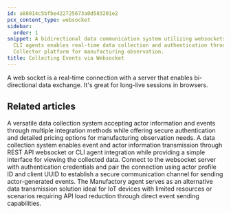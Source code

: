 ```yaml
---
id: a88014c5bfbe422725673a0d583201e2
pcx_content_type: websocket
sidebar:
  order: 1
snippet: A bidirectional data communication system utilizing websockets REST API and
  CLI agents enables real-time data collection and authentication through the Manufactory
  Collector platform for manufacturing observation.
title: Collecting Events via Websocket
---
```


A web socket is a real-time connection with a server that enables bi-directional data exchange. It's great for long-live sessions in browsers.


## Related articles
<CardGrid>
<LinkTitleCard header="<b>Collector > Collecting events via REST API</b>" href="/products/manufactory/collector/rest_api/" > A versatile data collection system accepting actor information and events through multiple integration methods while offering secure authentication and detailed pricing options for manufacturing observation needs. </LinkTitleCard>
<LinkTitleCard header="<b>Manufactory > Collector</b>" href="/products/manufactory/collector/" > A data collection system enables event and actor information transmission through REST API websocket or CLI agent integration while providing a simple interface for viewing the collected data. </LinkTitleCard>
<LinkTitleCard header="<b>Websocket > Connect to our Web Socket Server</b>" href="/products/manufactory/collector/websocket/connect_to_ws/" > Connect to the websocket server with authentication credentials and pair the connection using actor profile ID and client UUID to establish a secure communication channel for sending actor-generated events. </LinkTitleCard>
<LinkTitleCard header="<b>Collector > Collecting events via our CLI agent</b>" href="/products/manufactory/collector/agent/" > The Manufactory agent serves as an alternative data transmission solution ideal for IoT devices with limited resources or scenarios requiring API load reduction through direct event sending capabilities. </LinkTitleCard>
</CardGrid>